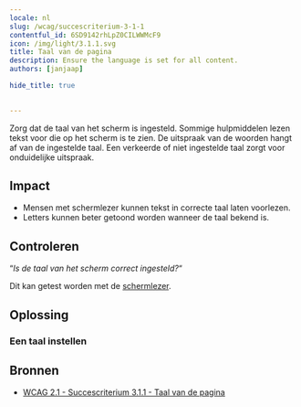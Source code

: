 ```yaml
---
locale: nl
slug: /wcag/succescriterium-3-1-1
contentful_id: 6SD9142rhLpZ0CILWWMcF9
icon: /img/light/3.1.1.svg
title: Taal van de pagina
description: Ensure the language is set for all content.
authors: [janjaap]

hide_title: true

	
---
```


<Hero
  title="Taal van de pagina"
  icon="/img/light/3.1.1.svg"
  prefix="Succescriterium 3.1.1"
  suffix="Niveau A"
/>

Zorg dat de taal van het scherm is ingesteld. Sommige hulpmiddelen lezen tekst voor die op het scherm is te zien. De uitspraak van de woorden hangt af van de ingestelde taal. Een verkeerde of niet ingestelde taal zorgt voor onduidelijke uitspraak.

## Impact

- Mensen met schermlezer kunnen tekst in correcte taal laten voorlezen.
- Letters kunnen beter getoond worden wanneer de taal bekend is.

## Controleren

“*Is de taal van het scherm correct ingesteld?*“

Dit kan getest worden met de [schermlezer](/nl/stats/schermlezer).

## Oplossing

### Een taal instellen

<CodeSample id="text-localization" locale="nl"/>

## Bronnen

- [WCAG 2.1 - Succescriterium 3.1.1 - Taal van de pagina](https://www.w3.org/Translations/WCAG21-nl/#taal-van-de-pagina)